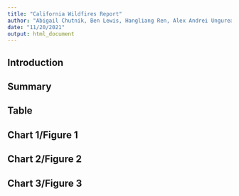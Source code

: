 ```yaml
---
title: "California Wildfires Report"
author: "Abigail Chutnik, Ben Lewis, Hangliang Ren, Alex Andrei Ungureanasu"
date: "11/20/2021"
output: html_document
---
```



## Introduction



## Summary



## Table


## Chart 1/Figure 1

## Chart 2/Figure 2

## Chart 3/Figure 3
